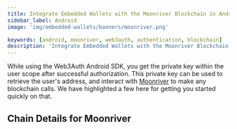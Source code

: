 ```yaml
---
title: Integrate Embedded Wallets with the Moonriver Blockchain in Android
sidebar_label: Android
image: 'img/embedded-wallets/banners/moonriver.png'

keywords: [android, moonriver, web3auth, authentication, blockchain]
description: 'Integrate Embedded Wallets with the Moonriver Blockchain in Android | Embedded Wallets'
---
```



While using the Web3Auth Android SDK, you get the private key within the user scope after successful authorization. This private key can be used to retrieve the user's address, and interact with [Moonriver](https://ethereum.org/) to make any blockchain calls. We have highlighted a few here for getting you started quickly on that.

## Chain Details for Moonriver

<ChainDetailsMoonriver />

<EVMInteraction />
